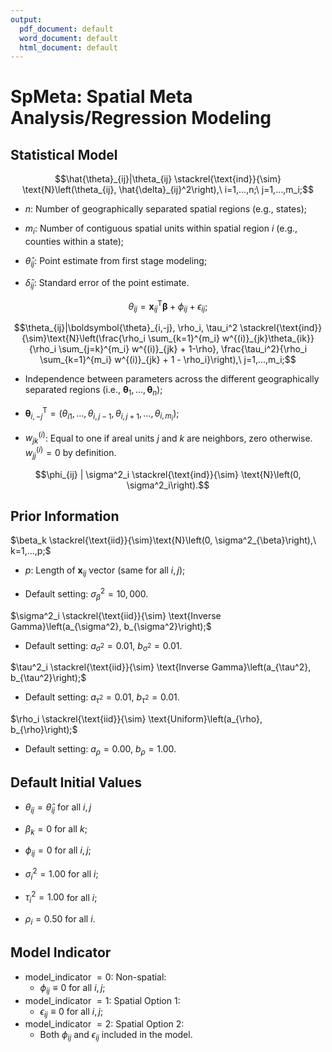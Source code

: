 ```yaml
---
output:
  pdf_document: default
  word_document: default
  html_document: default
---
```

# SpMeta: Spatial Meta Analysis/Regression Modeling

## Statistical Model
$$\hat{\theta}_{ij}|\theta_{ij} \stackrel{\text{ind}}{\sim} \text{N}\left(\theta_{ij}, \hat{\delta}_{ij}^2\right),\ i=1,...,n;\ j=1,...,m_i;$$

* $n$:  Number of geographically separated spatial regions (e.g., states);

* $m_i$:  Number of contiguous spatial units within spatial region $i$ (e.g., counties within a state);

* $\hat{\theta}_{ij}$:  Point estimate from first stage modeling;

* $\hat{\delta}_{ij}$:  Standard error of the point estimate.


$$\theta_{ij} = \textbf{x}_{ij}^{\text{T}} \boldsymbol{\beta} + \phi_{ij} + \epsilon_{ij};$$

$$\theta_{ij}|\boldsymbol{\theta}_{i,-j}, \rho_i, \tau_i^2 \stackrel{\text{ind}}{\sim}\text{N}\left(\frac{\rho_i \sum_{k=1}^{m_i} w^{(i)}_{jk}\theta_{ik}}{\rho_i \sum_{j=k}^{m_i} w^{(i)}_{jk} + 1-\rho}, \frac{\tau_i^2}{\rho_i \sum_{k=1}^{m_i} w^{(i)}_{jk} + 1 - \rho_i}\right),\ j=1,...,m_i;$$

* Independence between parameters across the different geographically separated regions (i.e., $\boldsymbol{\theta}_1, ..., \boldsymbol{\theta}_n$);

* $\boldsymbol{\theta}_{i,-j}^{\text{T}} = \left(\theta_{i1}, ..., \theta_{i,j-1}, \theta_{i,j+1}, ..., \theta_{i,m_i}\right)$;

* $w^{(i)}_{jk}$:  Equal to one if areal units $j$ and $k$ are neighbors, zero otherwise.  $w^{(i)}_{jj} = 0$ by definition.

$$\phi_{ij} | \sigma^2_i \stackrel{\text{ind}}{\sim} \text{N}\left(0, \sigma^2_i\right).$$

## Prior Information
$\beta_k \stackrel{\text{iid}}{\sim}\text{N}\left(0, \sigma^2_{\beta}\right),\ k=1,...,p;$

* $p$: Length of $\textbf{x}_{ij}$ vector (same for all $i,j$);

* Default setting: $\sigma^2_{\beta} = 10,000.$

$\sigma^2_i \stackrel{\text{iid}}{\sim} \text{Inverse Gamma}\left(a_{\sigma^2}, b_{\sigma^2}\right);$

* Default setting: $a_{\sigma^2} = 0.01$, $b_{\sigma^2} = 0.01.$

$\tau^2_i \stackrel{\text{iid}}{\sim} \text{Inverse Gamma}\left(a_{\tau^2}, b_{\tau^2}\right);$

* Default setting: $a_{\tau^2} = 0.01$, $b_{\tau^2} = 0.01.$

$\rho_i \stackrel{\text{iid}}{\sim} \text{Uniform}\left(a_{\rho}, b_{\rho}\right);$

* Default setting: $a_{\rho} = 0.00$, $b_{\rho} = 1.00.$

## Default Initial Values
* $\theta_{ij} = \hat{\theta}_{ij}$ for all $i,j$

* $\beta_k = 0$ for all $k$;

* $\phi_{ij} = 0$ for all $i,j$;

* $\sigma^2_i = 1.00$ for all $i$;

* $\tau^2_i = 1.00$ for all $i$;

* $\rho_i = 0.50$ for all $i$.

## Model Indicator
* model_indicator $= 0$: Non-spatial:  
  +  $\phi_{ij} \equiv 0 \text{ for all } i,j;$

* model_indicator $= 1$: Spatial Option 1:  
  +  $\epsilon_{ij} \equiv 0 \text{ for all } i,j;$

* model_indicator $= 2$: Spatial Option 2:  
  +  Both $\phi_{ij}$ and $\epsilon_{ij}$ included in the model.


